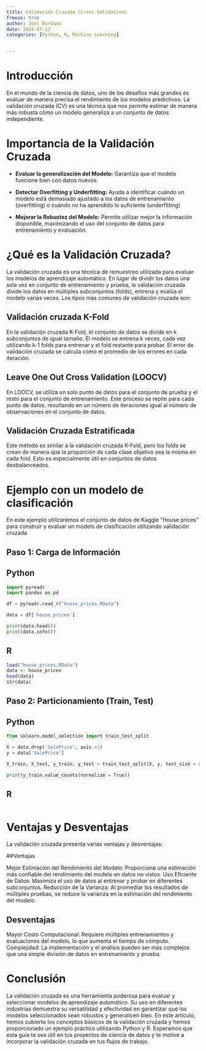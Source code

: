 ```yaml
---
title: Validación Cruzada (Cross Validation)
freeze: true
author: Joel Burbano
date: 2024-07-12
categories: [Python, R, Machine Learning]


---
```


# Introducción 

En el mundo de la ciencia de datos, uno de los desafíos más grandes es evaluar de manera precisa el rendimiento de los modelos predictivos. La validación cruzada (CV) es una técnica que nos permite estimar de manera más robusta cómo un modelo generaliza a un conjunto de datos independiente.




# Importancia de la Validación Cruzada

* **Evaluar la generalización del Modelo:** Garantiza que el modelo funcione bien con datos nuevos.

* **Detectar Overfitting y Underfitting:** Ayuda a identificar cuándo un modelo está demasiado ajustado a los datos de entrenamiento (overfitting) o cuándo no ha aprendido lo suficiente (underfitting)

* **Mejorar la Robustez del Modelo:** Permite utilizar mejor la información disponible, maximizando el uso del conjunto de datos para entrenamiento y evaluación.


# ¿Qué es la Validación Cruzada?

La validación cruzada es una técnica de remuestreo utilizada para evaluar los modelos de aprendizaje automático. En lugar de dividir los datos una sola vez en conjunto de entrenamiento y prueba, la validación cruzada divide los datos en múltiples subconjuntos (folds), entrena y evalúa el modelo varias veces. Los tipos más comunes de validación cruzada son:

## Validación cruzada K-Fold

En la validación cruzada K-Fold, el conjunto de datos se divide en k subconjuntos de igual tamaño. El modelo se entrena k veces, cada vez utilizando k-1 folds para entrenar y el fold restante para probar. El error de validación cruzada se calcula como el promedio de los errores en cada iteración.

## Leave One Out Cross Validation (LOOCV)

En LOOCV, se utiliza un solo punto de datos para el conjunto de prueba y el resto para el conjunto de entrenamiento. Este proceso se repite para cada punto de datos, resultando en un número de iteraciones igual al número de observaciones en el conjunto de datos.

## Validación Cruzada Estratificada

Este método es similar a la validación cruzada K-Fold, pero los folds se crean de manera que la proporción de cada clase objetivo sea la misma en cada fold. Esto es especialmente útil en conjuntos de datos desbalanceados.


# Ejemplo con un modelo de clasificación

:::{.callout-note icon=false appearance="simple" }

En este ejemplo utilizaremos el conjunto de datos de Kaggle "House prices" para construir y evaluar un modelo de clasificación utilizando validación cruzada


## Paso 1: Carga de Información

:::{.panel-tabset}

## Python

```python
import pyreadr
import pandas as pd

df = pyreadr.read_r("house_prices.RData")

data = df['house_prices'] 

print(data.head())
print(data.info())
```


## R

```r
load("house_prices.RData")
data <- house_prices
head(data)
str(data)
```

:::


## Paso 2: Particionamiento (Train, Test)

:::{.panel-tabset}

## Python

```python
from sklearn.model_selection import train_test_split

X = data.drop('SalePrice', axis =1)
y = data['SalePrice']

X_train, X_test, y_train, y_test = train_test_split(X, y, test_size = 0.3, random_state = 95)

print(y_train.value_counts(normalize = True))
```

## R

```r

```


:::



:::







# Ventajas y Desventajas
La validación cruzada presenta varias ventajas y desventajas:

##Ventajas

Mejor Estimación del Rendimiento del Modelo: Proporciona una estimación más confiable del rendimiento del modelo en datos no vistos.
Uso Eficiente de Datos: Maximiza el uso de datos al entrenar y probar en diferentes subconjuntos.
Reducción de la Varianza: Al promediar los resultados de múltiples pruebas, se reduce la varianza en la estimación del rendimiento del modelo.

## Desventajas

Mayor Costo Computacional: Requiere múltiples entrenamientos y evaluaciones del modelo, lo que aumenta el tiempo de cómputo.
Complejidad: La implementación y el análisis pueden ser más complejos que una simple división de datos en entrenamiento y prueba.

# Conclusión
La validación cruzada es una herramienta poderosa para evaluar y seleccionar modelos de aprendizaje automático. Su uso en diferentes industrias demuestra su versatilidad y efectividad en garantizar que los modelos seleccionados sean robustos y generalicen bien. En este artículo, hemos cubierto los conceptos básicos de la validación cruzada y hemos proporcionado un ejemplo práctico utilizando Python y R. Esperamos que esta guía te sea útil en tus proyectos de ciencia de datos y te motive a incorporar la validación cruzada en tus flujos de trabajo.